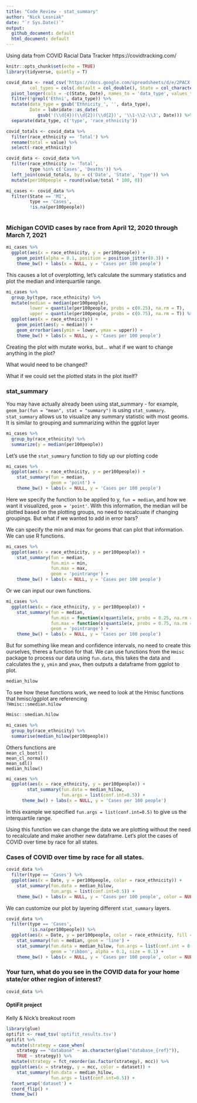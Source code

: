 ```yaml
---
title: "Code Review - stat_summary"
author: "Nick Lesniak"
date: "`r Sys.Date()`"
output: 
  github_document: default
  html_document: default
---
```



Using data from COVID Racial Data Tracker https://covidtracking.com/  

```r
knitr::opts_chunk$set(echo = TRUE)
library(tidyverse, quietly = T)

covid_data <- read_csv('https://docs.google.com/spreadsheets/d/e/2PACX-1vS8SzaERcKJOD_EzrtCDK1dX1zkoMochlA9iHoHg_RSw3V8bkpfk1mpw4pfL5RdtSOyx_oScsUtyXyk/pub?gid=43720681&single=true&output=csv',
         col_types = cols(.default = col_double(), State = col_character())) %>% 
  pivot_longer(cols = -c(State, Date), names_to = 'data_type', values_to = 'value') %>% 
  filter(!grepl('Ethni', data_type)) %>% 
  mutate(data_type = gsub('Ethnicity_', '', data_type),
         Date = lubridate::as_date(
            gsub('(\\d{4})(\\d{2})(\\d{2})', '\\1-\\2-\\3', Date))) %>% 
  separate(data_type, c('type', 'race_ethnicity'))

covid_totals <- covid_data %>% 
  filter(race_ethnicity == 'Total') %>% 
  rename(total = value) %>% 
  select(-race_ethnicity)

covid_data <- covid_data %>% 
  filter(race_ethnicity != 'Total',
         type %in% c('Cases', 'Deaths')) %>% 
  left_join(covid_totals, by = c('Date', 'State', 'type')) %>% 
  mutate(per100people = round(value/total * 100, 0))

mi_cases <- covid_data %>% 
  filter(State == 'MI', 
         type == 'Cases',
         !is.na(per100people))
  
```

### Michigan COVID cases by race from April 12, 2020 through March 7, 2021

```r
mi_cases %>% 
  ggplot(aes(x = race_ethnicity, y = per100people)) + 
    geom_point(alpha = 0.1, position = position_jitter(0.3)) + 
    theme_bw() + labs(x = NULL, y = 'Cases per 100 people')

```

This causes a lot of overplotting, let's calculate the summary statistics and plot the median and interquartile range.


```r
mi_cases %>% 
  group_by(type, race_ethnicity) %>% 
  mutate(median = median(per100people),
         lower = quantile(per100people, probs = c(0.25), na.rm = T),
         upper = quantile(per100people, probs = c(0.75), na.rm = T)) %>% 
  ggplot(aes(x = race_ethnicity)) + 
    geom_point(aes(y = median)) + 
    geom_errorbar(aes(ymin = lower, ymax = upper)) + 
    theme_bw() + labs(x = NULL, y = 'Cases per 100 people')

```

Creating the plot with mutate works, but...
what if we want to change anything in the plot?  
  
  
What would need to be changed?    
  
  

What if we could set the plotted stats in the plot itself?

### stat_summary

You may have actually already been using stat_summary - for example, `geom_bar(fun = "mean", stat = "summary")` is using `stat_summary`.  
`stat_summary` allows us to visualize any summary statistic with most geoms. It is similar to grouping and summarizing within the ggplot layer

```r
mi_cases %>% 
  group_by(race_ethnicity) %>% 
  summarize(y = median(per100people))
```


Let's use the `stat_summary` function to tidy up our plotting code

```r
mi_cases %>% 
  ggplot(aes(x = race_ethnicity, y = per100people)) + 
    stat_summary(fun = median, 
                 geom = 'point') + 
    theme_bw() + labs(x = NULL, y = 'Cases per 100 people')

```

Here we specify the function to be applied to y, `fun = median`, and how we want it visualized, `geom = 'point'`. With this information, the median will be plotted based on the plotting groups, no need to recalcuate if changing groupings. But what if we wanted to add in error bars?


We can specify the min and max for geoms that can plot that information. We can use R functions.


```r
mi_cases %>% 
  ggplot(aes(x = race_ethnicity, y = per100people)) + 
    stat_summary(fun = median,
                 fun.min = min,
                 fun.max = max,
                 geom = 'pointrange') + 
    theme_bw() + labs(x = NULL, y = 'Cases per 100 people')

```

Or we can input our own functions.


```r
mi_cases %>% 
  ggplot(aes(x = race_ethnicity, y = per100people)) + 
    stat_summary(fun = median,
                 fun.min = function(x)quantile(x, probs = 0.25, na.rm = T),
                 fun.max = function(x)quantile(x, probs = 0.75, na.rm = T),
                 geom = 'pointrange') + 
    theme_bw() + labs(x = NULL, y = 'Cases per 100 people')

```


But for something like mean and confidence intervals, no need to create this ourselves, theres a function for that.
We can use functions from the `Hmisc` package to process our data using `fun.data`, this takes the data and calculates the `y`, `ymin` and `ymax`, then outputs a dataframe from ggplot to plot.


```r
median_hilow
```


To see how these functions work, we need to look at the Hmisc functions that hmisc/ggplot are referencing  
`?Hmisc::smedian.hilow`

```r
Hmisc::smedian.hilow
```


```r
mi_cases %>% 
  group_by(race_ethnicity) %>% 
  summarise(median_hilow(per100people))
```

Others functions are  
`mean_cl_boot()`  
`mean_cl_normal()`  
`mean_sdl()`  
`median_hilow()` 


```r
mi_cases %>% 
  ggplot(aes(x = race_ethnicity, y = per100people)) + 
    	stat_summary(fun.data = median_hilow, 
    	             fun.args = list(conf.int=0.5)) +
      theme_bw() + labs(x = NULL, y = 'Cases per 100 people')

```

In this example we specified `fun.args = list(conf.int=0.5)` to give us the interquartile range. 


Using this function we can change the data we are plotting without the need to recalculate and make another new dataframe.
Let's plot the cases of COVID over time by race for all states.

### Cases of COVID over time by race for all states.

```r
covid_data %>% 
  filter(type == 'Cases') %>% 
  ggplot(aes(x = Date, y = per100people, color = race_ethnicity)) + 
    stat_summary(fun.data = median_hilow, 
  	             fun.args = list(conf.int=0.5)) + 
    theme_bw() + labs(x = NULL, y = 'Cases per 100 people', color = NULL)

```

We can customize our plot by layering different `stat_summary` layers.


```r
covid_data %>% 
  filter(type == 'Cases',
         !is.na(per100people)) %>% 
  ggplot(aes(x = Date, y = per100people, color = race_ethnicity, fill = race_ethnicity)) + 
    stat_summary(fun = median, geom = 'line') + 		
    stat_summary(fun.data = median_hilow, fun.args = list(conf.int = 0.5), 
                 geom = 'ribbon', alpha = 0.1, size = 0.1) + 
    theme_bw() + labs(x = NULL, y = 'Cases per 100 people', color = NULL)

```

### Your turn, what do you see in the COVID data for your home state/or other region of interest?

```r
covid_data %>% 

```

#### OptiFit project

Kelly & Nick's breakout room

```r
library(glue)
optifit <- read_tsv('optifit_results.tsv')
optifit %>% 
  mutate(strategy = case_when(
    strategy == "database" ~ as.character(glue("database_{ref}")),
    TRUE ~ strategy)) %>% 
  mutate(strategy = fct_reorder(as.factor(strategy), mcc)) %>% 
  ggplot(aes(x = strategy, y = mcc, color = dataset)) + 
    stat_summary(fun.data = median_hilow, 
  	             fun.args = list(conf.int=0.5)) +
  facet_wrap('dataset') +
  coord_flip() +
  theme_bw()
```

